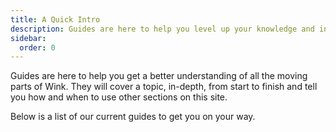 ```yaml
---
title: A Quick Intro
description: Guides are here to help you level up your knowledge and insight of Wink on any topic.
sidebar:
  order: 0
---
```



Guides are here to help you get a better understanding of all the moving parts of Wink. 
They will cover a topic, in-depth, from start to finish and tell you how and when to use other sections on this site.

Below is a list of our current guides to get you on your way.

<LinkCard
  title="Discover great deals"
  description="The guide gives you some tips on how to search for things to sell on Wink."
  href="/guides/discover-great-deals/"
/>

<LinkCard
  title="Integrating with TripPay"
  description="The guide gives you step-by-step instructions on how to do a full integration with TripPay as a travel company wishing to outsource the payment process."
  href="/guides/integrating-with-trip-pay/"
/>

<LinkCard
  title="Insight for dummies"
  description="This guides shows you how to use analytics effectively from the perspective of a supplier and an affiliate."
  href="/guides/insight-for-dummies/"
/>